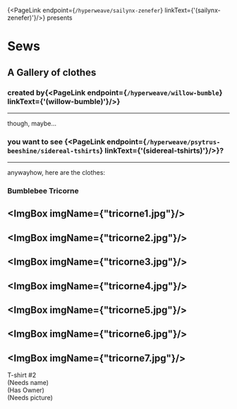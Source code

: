 


{<PageLink endpoint={`/hyperweave/sailynx-zenefer`} linkText={'(sailynx-zenefer)'}/>} presents

# Sews

## A Gallery of clothes 
### created by{<PageLink endpoint={`/hyperweave/willow-bumble`} linkText={'(willow-bumble)'}/>}
---
though, maybe...
### you want to see {<PageLink endpoint={`/hyperweave/psytrus-beeshine/sidereal-tshirts`} linkText={'(sidereal-tshirts)'}/>}? 
---
anywayhow, here are the clothes:
### Bumblebee Tricorne
<ImgBox imgName={"tricorne1.jpg"}/>
---
<ImgBox imgName={"tricorne2.jpg"}/>
---
<ImgBox imgName={"tricorne3.jpg"}/>
---
<ImgBox imgName={"tricorne4.jpg"}/>
---
<ImgBox imgName={"tricorne5.jpg"}/>
---
<ImgBox imgName={"tricorne6.jpg"}/>
---
<ImgBox imgName={"tricorne7.jpg"}/>
---
T-shirt #2\
(Needs name)\
(Has Owner)\
(Needs picture)

